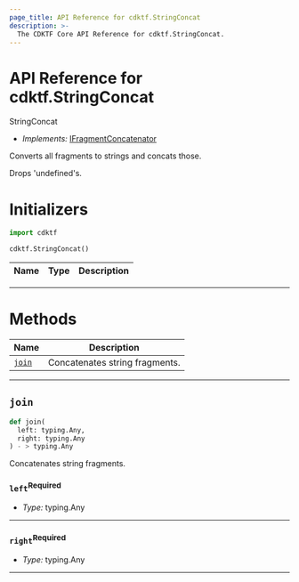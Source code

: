 ```yaml
---
page_title: API Reference for cdktf.StringConcat
description: >-
  The CDKTF Core API Reference for cdktf.StringConcat.
---
```


<!-- This file is generated through yarn generate-docs -->

# API Reference for cdktf.StringConcat

   StringConcat <a name="StringConcat" id="cdktf.StringConcat"></a>
  
  - *Implements:* <a href="#cdktf.IFragmentConcatenator">IFragmentConcatenator</a>
  
  Converts all fragments to strings and concats those.
  
  Drops 'undefined's.
  
  # Initializers <a name="Initializers" id="cdktf.StringConcat.Initializer"></a>
  
  ```python
  import cdktf
  
  cdktf.StringConcat()
  ```
  
  | **Name** | **Type** | **Description** |
  | --- | --- | --- |
  
  ---
  
  # Methods <a name="Methods" id="Methods"></a>
  
  | **Name** | **Description** |
  | --- | --- |
  | <code><a href="#cdktf.StringConcat.join">join</a></code> | Concatenates string fragments. |
  
  ---
  
  ## `join` <a name="join" id="cdktf.StringConcat.join"></a>
  
  ```python
  def join(
    left: typing.Any,
    right: typing.Any
 ) - > typing.Any
  ```
  
  Concatenates string fragments.
  
  ### `left`<sup>Required</sup> <a name="left" id="cdktf.StringConcat.join.parameter.left"></a>
  
  - *Type:* typing.Any
  
  ---
  
  ### `right`<sup>Required</sup> <a name="right" id="cdktf.StringConcat.join.parameter.right"></a>
  
  - *Type:* typing.Any
  
  ---
  
  
  
  
